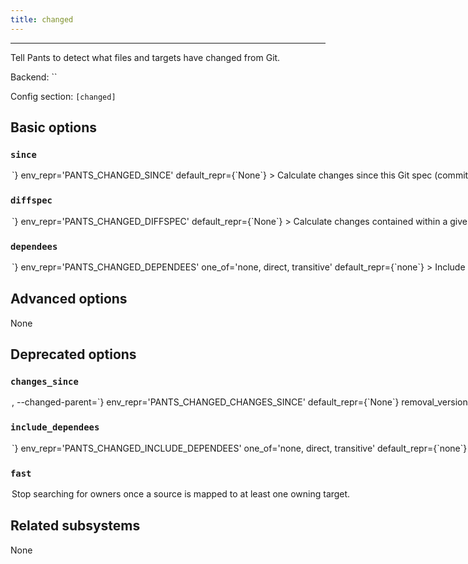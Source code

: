 ```yaml
---
title: changed
---
```



---

Tell Pants to detect what files and targets have changed from Git.

Backend: <span className="color--primary">``</span>

Config section: <span className="color--primary">`[changed]`</span>

<span className={styles.options}>

## Basic options

### `since`

<Option
  cli_repr={`--changed-since=<str>`}
  env_repr='PANTS_CHANGED_SINCE'
  default_repr={`None`}
>

Calculate changes since this Git spec (commit range/SHA/ref).

</Option>

### `diffspec`

<Option
  cli_repr={`--changed-diffspec=<str>`}
  env_repr='PANTS_CHANGED_DIFFSPEC'
  default_repr={`None`}
>

Calculate changes contained within a given Git spec (commit range/SHA/ref).

</Option>

### `dependees`

<Option
  cli_repr={`--changed-dependees=<DependeesOption>`}
  env_repr='PANTS_CHANGED_DEPENDEES'
  one_of='none, direct, transitive'
  default_repr={`none`}
>

Include direct or transitive dependees of changed targets.

</Option>

## Advanced options

None

## Deprecated options

### `changes_since`

<Option
  cli_repr={`--changed-changes-since=<str>, --changed-parent=<str>`}
  env_repr='PANTS_CHANGED_CHANGES_SINCE'
  default_repr={`None`}
  removal_version='2.1.0.dev0'
  removal_hint={'Use `--changed-since` instead of `--changed-parent` or `--changed-changes-since`.'}
>

Calculate changes since this tree-ish/scm ref.

</Option>

### `include_dependees`

<Option
  cli_repr={`--changed-include-dependees=<DependeesOption>`}
  env_repr='PANTS_CHANGED_INCLUDE_DEPENDEES'
  one_of='none, direct, transitive'
  default_repr={`none`}
  removal_version='2.1.0.dev0'
  removal_hint={'Use `--changed-dependees` instead of `--changed-include-dependees`.'}
>

Include direct or transitive dependees of changed targets.

</Option>

### `fast`

<Option
  cli_repr={`--[no-]changed-fast`}
  env_repr='PANTS_CHANGED_FAST'
  default_repr={`False`}
  removal_version='2.1.0.dev0'
  removal_hint={'The option `--changed-fast` no longer does anything.'}
>

Stop searching for owners once a source is mapped to at least one owning target.

</Option>

## Related subsystems

None

</span>
